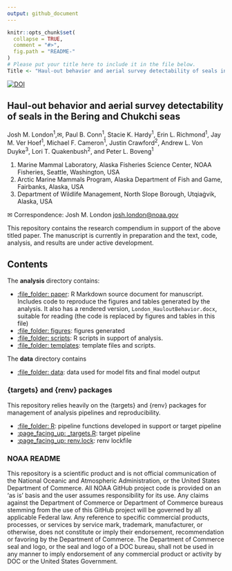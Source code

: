 ```yaml
---
output: github_document
---
```


<!-- README.md is generated from README.Rmd. Please edit that file -->

```r
knitr::opts_chunk$set(
  collapse = TRUE,
  comment = "#>",
  fig.path = "README-"
)
# Please put your title here to include it in the file below.
Title <- "Haul-out behavior and aerial survey detectability of seals in the Bering and Chukchi seas"
```

<!-- badges: start -->
[![DOI](https://zenodo.org/badge/DOI/10.5281/zenodo.4638221.svg)](https://doi.org/10.5281/zenodo.4638221)
<!-- badges: end -->

## Haul-out behavior and aerial survey detectability of seals in the Bering and Chukchi seas
Josh M. London^1^,✉, Paul B. Conn^1^, Stacie K. Hardy^1^, Erin L. Richmond^1^, Jay M. Ver Hoef^1^, Michael F. Cameron^1^, Justin Crawford^2^, Andrew L. Von Duyke^3^, Lori T. Quakenbush^2^, and Peter L. Boveng^1^

1. Marine Mammal Laboratory, Alaska Fisheries Science Center, NOAA Fisheries, Seattle, Washington, USA
2. Arctic Marine Mammals Program, Alaska Department of Fish and Game, Fairbanks, Alaska, USA
3. Department of Wildlife Management, North Slope Borough, Utqiaġvik, Alaska, USA

✉ Correspondence: Josh M. London <josh.london@noaa.gov>

This repository contains the research compendium in support of the above titled paper.
The manuscript is currently in preparation and the text, code, analysis, and results
are under active development.

## Contents

The **analysis** directory contains:

  - [:file\_folder: paper](/analysis/paper): R Markdown source document
    for manuscript. Includes code to reproduce the figures and tables
    generated by the analysis. It also has a rendered version,
    `London_HauloutBehavior.docx`, suitable for reading (the code is replaced by figures
    and tables in this file)
  - [:file\_folder: figures](/analysis/figures): figures generated
  - [:file\_folder: scripts](/analysis/scripts): R scripts in support of analysis.
  - [:file\_folder: templates](/analysis/templates): template files and scripts.

The **data** directory contains

  - [:file\_folder: data](/data): data used for model fits and final model output

### {targets} and {renv} packages

This repository relies heavily on the {targets} and {renv} packages for management
of analysis pipelines and reproducibility. 

  - [:file\_folder: R](/R): pipeline functions developed in support or target pipeline
  - [:page\_facing\_up: _targets.R](/_targets.R): target pipeline
  - [:page\_facing\_up: renv.lock](/renv.lock): renv lockfile

### NOAA README

This repository is a scientific product and is not official communication of the National Oceanic and Atmospheric Administration, or the United States Department of Commerce. All NOAA GitHub project code is provided on an ‘as is’ basis and the user assumes responsibility for its use. Any claims against the Department of Commerce or Department of Commerce bureaus stemming from the use of this GitHub project will be governed by all applicable Federal law. Any reference to specific commercial products, processes, or services by service mark, trademark, manufacturer, or otherwise, does not constitute or imply their endorsement, recommendation or favoring by the Department of Commerce. The Department of Commerce seal and logo, or the seal and logo of a DOC bureau, shall not be used in any manner to imply endorsement of any commercial product or activity by DOC or the United States Government.
